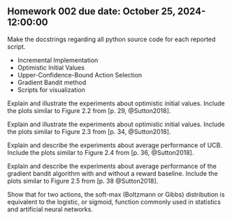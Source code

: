 ## Homework 002 due date: October 25, 2024-12:00:00

::: {#exr-hw_002_01}

Make the docstrings regarding all python source code for each 
reported script.

- Incremental Implementation
- Optimistic Initial Values
- Upper-Confidence-Bound Action Selection
- Gradient Bandit method
- Scripts for visualization

:::


::: {#exr-hw_002_02}

Explain and illustrate the experiments about optimistic initial values. Include the plots similar to Figure 2.2 from [p. 29, @Sutton2018].
:::

::: {#exr-hw_002_03}
Explain and illustrate the experiments about optimistic initial values. Include the plots similar to Figure 2.3 from [p. 34, @Sutton2018].
:::

::: {#exr-hw_002_04}

Explain and describe the experiments about average performance of UCB. Include the plots similar to Figure 2.4 from [p. 36, @Sutton2018].

:::

::: {#exr-hw_002_05}
Explain and describe the experiments about average performance of the gradient bandit algorithm with and without a reward baseline. Include the plots similar to Figure 2.5 from [p. 38 @Sutton2018].
:::

::: {#exr-hw_002_06}
Show that for two actions, the soft-max (Boltzmann or Gibbs) distribution is equivalent to the logistic, or sigmoid, function commonly used in statistics and artificial neural networks.
:::
